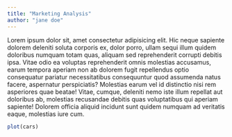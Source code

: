 ```yaml
---
title: "Marketing Analysis"
author: "jane doe"
---
```


Lorem ipsum dolor sit, amet consectetur adipisicing elit. Hic neque sapiente dolorem deleniti soluta corporis ex, dolor porro, ullam sequi illum quidem doloribus numquam totam quas, aliquam sed reprehenderit corrupti debitis ipsa. Vitae odio ea voluptas reprehenderit omnis molestias accusamus, earum tempora aperiam non ab dolorem fugit repellendus optio consequatur pariatur necessitatibus consequuntur quod assumenda natus facere, aspernatur perspiciatis? Molestias earum vel id distinctio nisi rem asperiores quae beatae! Vitae, cumque, deleniti nemo iste illum repellat aut doloribus ab, molestias recusandae debitis quas voluptatibus qui aperiam sapiente! Dolorem officia aliquid incidunt sunt quidem numquam ad veritatis eaque, molestias iure cum.

```r
plot(cars)
```